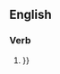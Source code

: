 ==English==

===Verb===
{{panegyrize}}

# {{{1|{{to praise someone, especially in an eloquent speech or in writing}}}}}